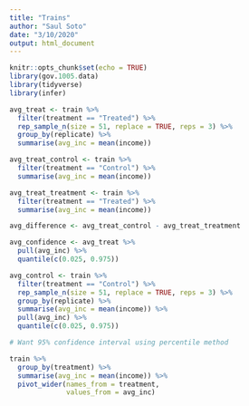 ```yaml
---
title: "Trains"
author: "Saul Soto"
date: "3/10/2020"
output: html_document
---
```


```r
knitr::opts_chunk$set(echo = TRUE)
library(gov.1005.data)
library(tidyverse)
library(infer)
```

```r
avg_treat <- train %>%
  filter(treatment == "Treated") %>%
  rep_sample_n(size = 51, replace = TRUE, reps = 3) %>%
  group_by(replicate) %>%
  summarise(avg_inc = mean(income))

avg_treat_control <- train %>%
  filter(treatment == "Control") %>%
  summarise(avg_inc = mean(income))

avg_treat_treatment <- train %>%
  filter(treatment == "Treated") %>%
  summarise(avg_inc = mean(income))

avg_difference <- avg_treat_control - avg_treat_treatment

avg_confidence <- avg_treat %>%
  pull(avg_inc) %>%
  quantile(c(0.025, 0.975))

avg_control <- train %>%
  filter(treatment == "Control") %>%
  rep_sample_n(size = 51, replace = TRUE, reps = 3) %>%
  group_by(replicate) %>%
  summarise(avg_inc = mean(income)) %>%
  pull(avg_inc) %>%
  quantile(c(0.025, 0.975))

# Want 95% confidence interval using percentile method


```

```r

train %>%
  group_by(treatment) %>%
  summarise(avg_inc = mean(income)) %>%
  pivot_wider(names_from = treatment, 
              values_from = avg_inc)
  
```


